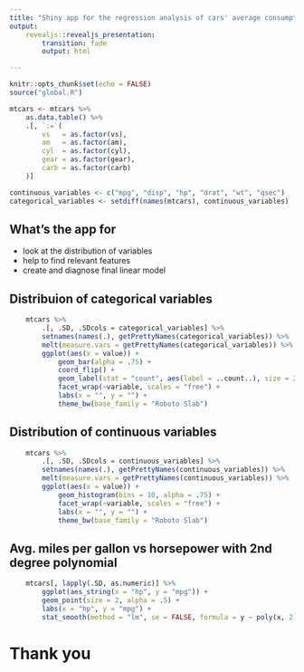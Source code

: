 ```yaml
---
title: "Shiny app for the regression analysis of cars' average consumption"
output:
    revealjs::revealjs_presentation:
        transition: fade
        output: html

---
```


```r
knitr::opts_chunk$set(echo = FALSE)
source("global.R")

mtcars <- mtcars %>%
    as.data.table() %>%
    .[, `:=`(
        vs   = as.factor(vs),
        am   = as.factor(am),
        cyl  = as.factor(cyl),
        gear = as.factor(gear),
        carb = as.factor(carb)
    )]

continuous_variables <- c("mpg", "disp", "hp", "drat", "wt", "qsec")
categorical_variables <- setdiff(names(mtcars), continuous_variables)
```


## What's the app for

- look at the distribution of variables
- help to find relevant features
- create and diagnose final linear model

## Distribuion of categorical variables
```r
    mtcars %>%
        .[, .SD, .SDcols = categorical_variables] %>%
        setnames(names(.), getPrettyNames(categorical_variables)) %>%
        melt(measure.vars = getPrettyNames(categorical_variables)) %>%
        ggplot(aes(x = value)) +
            geom_bar(alpha = .75) +
            coord_flip() +
            geom_label(stat = "count", aes(label = ..count..), size = 2, family = "Roboto Slab") +
            facet_wrap(~variable, scales = "free") +
            labs(x = "", y = "") +
            theme_bw(base_family = "Roboto Slab")
```

## Distribution of continuous variables
```r
    mtcars %>%
        .[, .SD, .SDcols = continuous_variables] %>%
        setnames(names(.), getPrettyNames(continuous_variables)) %>%
        melt(measure.vars = getPrettyNames(continuous_variables)) %>%
        ggplot(aes(x = value)) +
            geom_histogram(bins = 10, alpha = .75) +
            facet_wrap(~variable, scales = "free") +
            labs(x = "", y = "") +
            theme_bw(base_family = "Roboto Slab")
```

## Avg. miles per gallon vs horsepower with 2nd degree polynomial
```r
    mtcars[, lapply(.SD, as.numeric)] %>%
        ggplot(aes_string(x = "hp", y = "mpg")) +
        geom_point(size = 2, alpha = .5) +
        labs(x = "hp", y = "mpg") +
        stat_smooth(method = "lm", se = FALSE, formula = y ~ poly(x, 2))
```


# Thank you